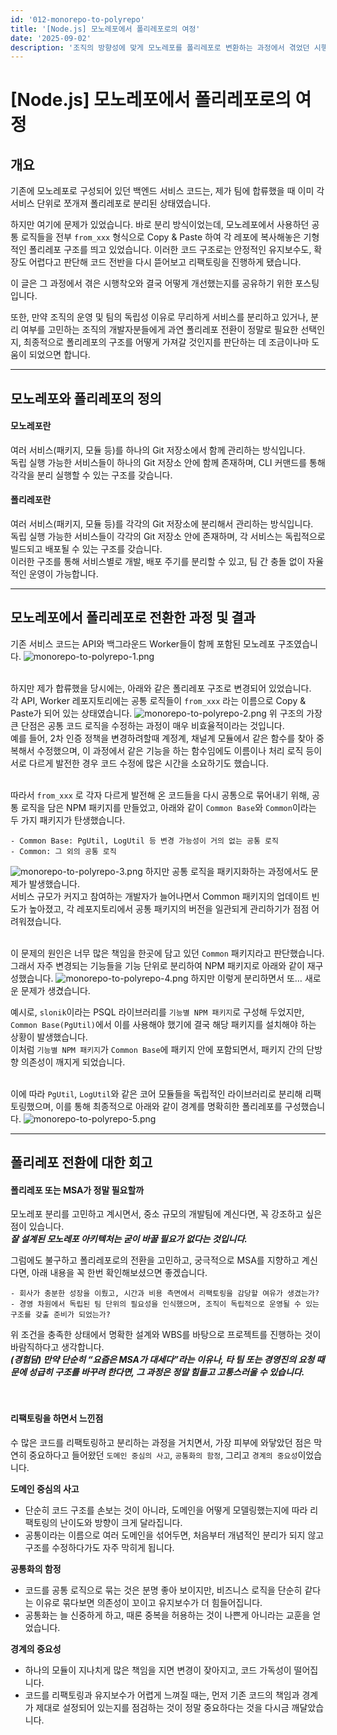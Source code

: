 ```yaml
---
id: '012-monorepo-to-polyrepo'
title: '[Node.js] 모노레포에서 폴리레포로의 여정'
date: '2025-09-02'
description: '조직의 방향성에 맞게 모노레포를 폴리레포로 변환하는 과정에서 겪었던 시행착오와 최종적으로 구현된 아키텍처 완성본'
---
```


# [Node.js] 모노레포에서 폴리레포로의 여정

## 개요

기존에 모노레포로 구성되어 있던 백엔드 서비스 코드는, 제가 팀에 합류했을 때 이미 각 서비스 단위로 쪼개져 폴리레포로 분리된 상태였습니다.

하지만 여기에 문제가 있었습니다. 바로 분리 방식이었는데, 모노레포에서 사용하던 공통 로직들을 전부 `from_xxx` 형식으로 Copy & Paste 하여 각 레포에 복사해놓은 기형적인 폴리레포 구조를 띄고 있었습니다. 이러한 코드 구조로는 안정적인 유지보수도, 확장도 어렵다고 판단해 코드 전반을 다시 뜯어보고 리팩토링을 진행하게 됐습니다.

이 글은 그 과정에서 겪은 시행착오와 결국 어떻게 개선했는지를 공유하기 위한 포스팅입니다.

또한, 만약 조직의 운영 및 팀의 독립성 이유로 무리하게 서비스를 분리하고 있거나, 분리 여부를 고민하는 조직의 개발자분들에게 과연 폴리레포 전환이 정말로 필요한 선택인지, 최종적으로 폴리레포의 구조를 어떻게 가져갈 것인지를 판단하는 데 조금이나마 도움이 되었으면 합니다.

---

## 모노레포와 폴리레포의 정의

#### 모노레포란

여러 서비스(패키지, 모듈 등)를 하나의 Git 저장소에서 함께 관리하는 방식입니다.<br />
독립 실행 가능한 서비스들이 하나의 Git 저장소 안에 함께 존재하며, CLI 커맨드를 통해 각각을 분리 실행할 수 있는 구조를 갖습니다.
<br />

#### 폴리레포란

여러 서비스(패키지, 모듈 등)를 각각의 Git 저장소에 분리해서 관리하는 방식입니다.<br />
독립 실행 가능한 서비스들이 각각의 Git 저장소 안에 존재하며, 각 서비스는 독립적으로 빌드되고 배포될 수 있는 구조를 갖습니다.<br />
이러한 구조를 통해 서비스별로 개발, 배포 주기를 분리할 수 있고, 팀 간 충돌 없이 자율적인 운영이 가능합니다.

---

## 모노레포에서 폴리레포로 전환한 과정 및 결과

기존 서비스 코드는 API와 백그라운드 Worker들이 함께 포함된 모노레포 구조였습니다.
![monorepo-to-polyrepo-1.png](/images/monorepo-to-polyrepo-1.png)
<br /><br />

하지만 제가 합류했을 당시에는, 아래와 같은 폴리레포 구조로 변경되어 있었습니다.<br />
각 API, Worker 레포지토리에는 공통 로직들이 `from_xxx` 라는 이름으로 Copy & Paste가 되어 있는 상태였습니다.
![monorepo-to-polyrepo-2.png](/images/monorepo-to-polyrepo-2.png)
위 구조의 가장 큰 단점은 공통 코드 로직을 수정하는 과정이 매우 비효율적이라는 것입니다.<br />
예를 들어, 2차 인증 정책을 변경하려할때 계정계, 채널계 모듈에서 같은 함수를 찾아 중복해서 수정했으며, 이 과정에서 같은 기능을 하는 함수임에도 이름이나 처리 로직 등이 서로 다르게 발전한 경우 코드 수정에 많은 시간을 소요하기도 했습니다.
<br /><br />

따라서 `from_xxx` 로 각자 다르게 발전해 온 코드들을 다시 공통으로 묶어내기 위해, 공통 로직을 담은 NPM 패키지를 만들었고, 아래와 같이 `Common Base`와 `Common`이라는 두 가지 패키지가 탄생했습니다.
```
- Common Base: PgUtil, LogUtil 등 변경 가능성이 거의 없는 공통 로직
- Common: 그 외의 공통 로직
```
![monorepo-to-polyrepo-3.png](/images/monorepo-to-polyrepo-3.png)
하지만 공통 로직을 패키지화하는 과정에서도 문제가 발생했습니다.<br />
서비스 규모가 커지고 참여하는 개발자가 늘어나면서 Common 패키지의 업데이트 빈도가 높아졌고, 각 레포지토리에서 공통 패키지의 버전을 일관되게 관리하기가 점점 어려워졌습니다.
<br /><br />

이 문제의 원인은 너무 많은 책임을 한곳에 담고 있던 `Common` 패키지라고 판단했습니다. 그래서 자주 변경되는 기능들을 기능 단위로 분리하여 NPM 패키지로 아래와 같이 재구성했습니다.
![monorepo-to-polyrepo-4.png](/images/monorepo-to-polyrepo-4.png)
하지만 이렇게 분리하면서 또… 새로운 문제가 생겼습니다.

예시로, `slonik`이라는 PSQL 라이브러리를 `기능별 NPM 패키지`로 구성해 두었지만, `Common Base(PgUtil)`에서 이를 사용해야 했기에 결국 해당 패키지를 설치해야 하는 상황이 발생했습니다.<br />
이처럼 `기능별 NPM 패키지`가 `Common Base`에 패키지 안에 포함되면서, 패키지 간의 단방향 의존성이 깨지게 되었습니다.
<br /><br />


이에 따라 `PgUtil`, `LogUtil`와 같은 코어 모듈들을 독립적인 라이브러리로 분리해 리팩토링했으며, 이를 통해 최종적으로 아래와 같이 경계를 명확히한 폴리레포를 구성했습니다.
![monorepo-to-polyrepo-5.png](/images/monorepo-to-polyrepo-5.png)

---

## 폴리레포 전환에 대한 회고

#### 폴리레포 또는 MSA가 정말 필요할까

모노레포 분리를 고민하고 계시면서, 중소 규모의 개발팀에 계신다면, 꼭 강조하고 싶은 점이 있습니다.
<br />
***잘 설계된 모노레포 아키텍처는 굳이 바꿀 필요가 없다는 것입니다.***
<br />

그럼에도 불구하고 폴리레포로의 전환을 고민하고, 궁극적으로 MSA를 지향하고 계신다면, 아래 내용을 꼭 한번 확인해보셨으면 좋겠습니다.
```
- 회사가 충분한 성장을 이뤘고, 시간과 비용 측면에서 리팩토링을 감당할 여유가 생겼는가?
- 경영 차원에서 독립된 팀 단위의 필요성을 인식했으며, 조직이 독립적으로 운영될 수 있는 구조를 갖출 준비가 되었는가?
```
위 조건을 충족한 상태에서 명확한 설계와 WBS를 바탕으로 프로젝트를 진행하는 것이 바람직하다고 생각합니다.<br />
***(경험담) 만약 단순히 “요즘은 MSA가 대세다”라는 이유나, 타 팀 또는 경영진의 요청 때문에 성급히 구조를 바꾸려 한다면, 그 과정은 정말 힘들고 고통스러울 수 있습니다.***
<br /><br /><br />


#### 리팩토링을 하면서 느낀점
수 많은 코드를 리팩토링하고 분리하는 과정을 거치면서, 가장 피부에 와닿았던 점은 막연히 중요하다고 들어왔던 `도메인 중심의 사고`, `공통화의 함정`, 그리고 `경계의 중요성`이었습니다.
<br />

**도메인 중심의 사고**
- 단순히 코드 구조를 손보는 것이 아니라, 도메인을 어떻게 모델링했는지에 따라 리팩토링의 난이도와 방향이 크게 달라집니다.
- 공통이라는 이름으로 여러 도메인을 섞어두면, 처음부터 개념적인 분리가 되지 않고 구조를 수정하다가도 자주 막히게 됩니다.

**공통화의 함정**
- 코드를 공통 로직으로 묶는 것은 분명 좋아 보이지만, 비즈니스 로직을 단순히 같다는 이유로 묶다보면 의존성이 꼬이고 유지보수가 더 힘들어집니다.
- 공통화는 늘 신중하게 하고, 때론 중복을 허용하는 것이 나쁜게 아니라는 교훈을 얻었습니다.

**경계의 중요성**
- 하나의 모듈이 지나치게 많은 책임을 지면 변경이 잦아지고, 코드 가독성이 떨어집니다.
- 코드를 리팩토링과 유지보수가 어렵게 느껴질 때는, 먼저 기존 코드의 책임과 경계가 제대로 설정되어 있는지를 점검하는 것이 정말 중요하다는 것을 다시금 깨달았습니다.
